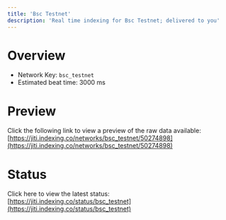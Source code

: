 ```yaml
---
title: 'Bsc Testnet'
description: 'Real time indexing for Bsc Testnet; delivered to you'
---
```


# Overview
- Network Key: `bsc_testnet`
- Estimated beat time: 3000 ms

# Preview
Click the following link to view a preview of the raw data available: [https://jiti.indexing.co/networks/bsc_testnet/50274898](https://jiti.indexing.co/networks/bsc_testnet/50274898)

# Status
Click here to view the latest status: [https://jiti.indexing.co/status/bsc_testnet](https://jiti.indexing.co/status/bsc_testnet)
